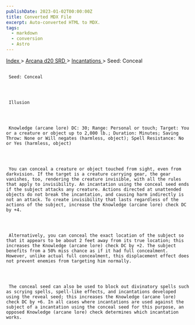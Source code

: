 ```yaml
---
publishDate: 2023-01-02T00:00:00Z
title: Converted MDX File
excerpt: Auto-converted HTML to MDX.
tags:
  - markdown
  - conversion
  - Astro
---
```







[
      Index
     ](-index)
     >
     [
      Arcana d20 SRD
     ](arcana-d20-srd-index)
     >
     [
      Incantations
     ](arcana-d20-srd-incantations-index)
     > Seed: Conceal
    





## 
     Seed: Conceal
    



     Illusion
    



     Knowledge (arcane lore) DC: 30; Range: Personal or touch; Target: You or a creature or object up to 2,000 lb.; Duration: Minutes; Saving Throw: None or Will negates (harmless, object); Spell Resistance: No or Yes (harmless, object)
    



     You can conceal a creature or object touched from sight, even from darkvision. If the target is a creature carrying gear, the gear vanishes, too, rendering the creature invisible, with all the rules that apply to invisibility. An incantation using the conceal seed ends if the subject attacks any creature. Actions directed at unattended objects do not break the incantation, and causing harm indirectly is not an attack. To create invisibility that lasts regardless of the actions of the subject, increase the Knowledge (arcane lore) check DC by +4.
    



     Alternatively, you can conceal the exact location of the subject so that it appears to be about 2 feet away from its true location; this increases the Knowledge (arcane lore) check DC by +2. The subject benefits from a 50% miss chance as if it had full concealment. However, unlike actual full concealment, this displacement effect does not prevent enemies from targeting him normally.
    



     The conceal seed can also be used to block out divinatory spells such as scrying spells, spell-like effects, and incantations developed using the reveal seed; this increases the Knowledge (arcane lore) check DC by +6. In all cases where incantations are used against the subject of a incantation using the conceal seed for this purpose, an opposed Knowledge (arcane lore) check determines which incantation works.
    




